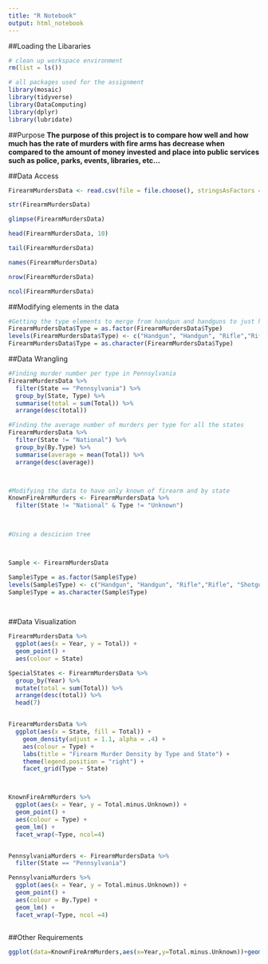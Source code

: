 ```yaml
---
title: "R Notebook"
output: html_notebook
---
```


##Loading the Libararies
```r
# clean up workspace environment
rm(list = ls())

# all packages used for the assignment
library(mosaic)
library(tidyverse)
library(DataComputing)
library(dplyr)
library(lubridate)
```

##Purpose
**The purpose of this project is to compare how well and how much has the rate of murders with fire arms has decrease when compared to the amount of money invested and place into public services such as police, parks, events, libraries, etc... **

##Data Access
```r
FirearmMurdersData <- read.csv(file = file.choose(), stringsAsFactors = F)

str(FirearmMurdersData)

glimpse(FirearmMurdersData)

head(FirearmMurdersData, 10)

tail(FirearmMurdersData)

names(FirearmMurdersData)

nrow(FirearmMurdersData)

ncol(FirearmMurdersData)
```


##Modifying elements in the data
```r
#Getting the type elements to merge from handgun and handguns to just handgun
FirearmMurdersData$Type = as.factor(FirearmMurdersData$Type)
levels(FirearmMurdersData$Type) <- c("Handgun", "Handgun", "Rifle","Rifle", "Shotgun","Shotgun", "Unknown") 
FirearmMurdersData$Type = as.character(FirearmMurdersData$Type)
```


##Data Wrangling
```r
#Finding murder number per type in Pennsylvania
FirearmMurdersData %>%
  filter(State == "Pennsylvania") %>%
  group_by(State, Type) %>%
  summarise(total = sum(Total)) %>%
  arrange(desc(total))

#Finding the average number of murders per type for all the states
FirearmMurdersData %>%
  filter(State != "National") %>%
  group_by(By.Type) %>%
  summarise(average = mean(Total)) %>%
  arrange(desc(average))



#Modifying the data to have only known of firearm and by state 
KnownFireArmMurders <- FirearmMurdersData %>%
  filter(State != "National" & Type != "Unknown") 
  


#Using a descicion tree




```


```r
Sample <- FirearmMurdersData

Sample$Type = as.factor(Sample$Type)
levels(Sample$Type) <- c("Handgun", "Handgun", "Rifle","Rifle", "Shotgun","Shotgun", "Unknown") 
Sample$Type = as.character(Sample$Type)

  
```


##Data Visualization
```r
FirearmMurdersData %>%
  ggplot(aes(x = Year, y = Total)) +
  geom_point() +
  aes(colour = State)

SpecialStates <- FirearmMurdersData %>%
  group_by(Year) %>%
  mutate(total = sum(Total)) %>%
  arrange(desc(total)) %>%
  head(7)


FirearmMurdersData %>%
  ggplot(aes(x = State, fill = Total)) +
    geom_density(adjust = 1.1, alpha = .4) +
    aes(colour = Type) +
    labs(title = "Firearm Murder Density by Type and State") + 
    theme(legend.position = "right") +
    facet_grid(Type ~ State)



KnownFireArmMurders %>%
  ggplot(aes(x = Year, y = Total.minus.Unknown)) +
  geom_point() +
  aes(colour = Type) +
  geom_lm() +
  facet_wrap(~Type, ncol=4)


PennsylvaniaMurders <- FirearmMurdersData %>%
  filter(State == "Pennsylvania")

PennsylvaniaMurders %>%
  ggplot(aes(x = Year, y = Total.minus.Unknown)) +
  geom_point() +
  aes(colour = By.Type) +
  geom_lm() +
  facet_wrap(~Type, ncol =4)
  


```



##Other Requirements
```r

ggplot(data=KnownFireArmMurders,aes(x=Year,y=Total.minus.Unknown))+geom_point()+aes(colour=Type)+facet_wrap(~Type,ncol=4) 
```



